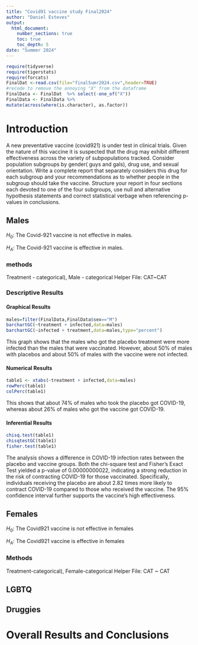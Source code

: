 ```yaml
---
title: "Covid91 vaccine study Final2024"
author: "Daniel Esteves"
output: 
  html_document:
    number_sections: true
    toc: true
    toc_depth: 5
date: "Summer 2024" 
---
```


```r
require(tidyverse)
require(tigerstats)
require(forcats)
FinalDat <-read.csv(file="finalSumr2024.csv",header=TRUE)
#recode to remove the annoying "X" from the dataframe
FinalData <- FinalDat  %>% select(-one_of("X"))
FinalData <- FinalData %>%
mutate(across(where(is.character), as.factor))
```

# Introduction

A new  preventative vaccine (covid921) is under test in clinical trials. Given the nature of this vaccine it is suspected that the drug may exhibit different effectiveness across the variety of subpopulations tracked. Consider population subgroups by gender( guys and gals), drug use, and sexual orientation. Write a complete report that separately considers this drug for each subgroup and your recommendations as to whether people in the subgroup should take the vaccine. Structure your report in four sections each devoted to one of the four subgroups, use null and alternative hypothesis statements and correct statistical verbage when referencing p-values in conclusions.

## Males

$H_0$: The Covid-921 vaccine is not effective in males.

$H_A$: The Covid-921 vaccine is effective in males.

### methods

Treatment - categorical), Male - categorical
Helper File: CAT~CAT

### Descriptive Results

#### Graphical Results


```r
males=filter(FinalData,FinalData$sex=="M")
barchartGC(~treatment + infected,data=males)
barchartGC(~infected + treatment,data=males,type="percent")

```

This graph shows that the males who got the placebo treatment were more infected than the males that were vaccinated. However, about 50% of males with placebos and about 50% of males with the vaccine were not infected. 

#### Numerical Results

```r
table1 <- xtabs(~treatment + infected,data=males)
rowPerc(table1)
colPerc(table1)
```
This shows that about 74% of males who took the placebo got COVID-19, whereas about 26% of males who got the vaccine got COVID-19.

#### Inferential Results

```r
chisq.test(table1)
chisqtestGC(table1)
fisher.test(table1)
```


The analysis shows a difference in COVID-19 infection rates between the placebo and vaccine groups. Both the chi-square test and Fisher’s Exact Test yielded a p-value of 0.00000000022, indicating a strong reduction in the risk of contracting COVID-19 for those vaccinated. Specifically, individuals receiving the placebo are about 2.82 times more likely to contract COVID-19 compared to those who received the vaccine. The 95% confidence interval further supports the vaccine’s high effectiveness.

## Females

$H_0$: The Covid921 vaccine is not effective in females

$H_A$: The Covid921 vaccine is effective in females

### Methods


Treatment-categorical), Female-categorical
Helper File: CAT ~ CAT



## LGBTQ



## Druggies


# Overall Results and Conclusions